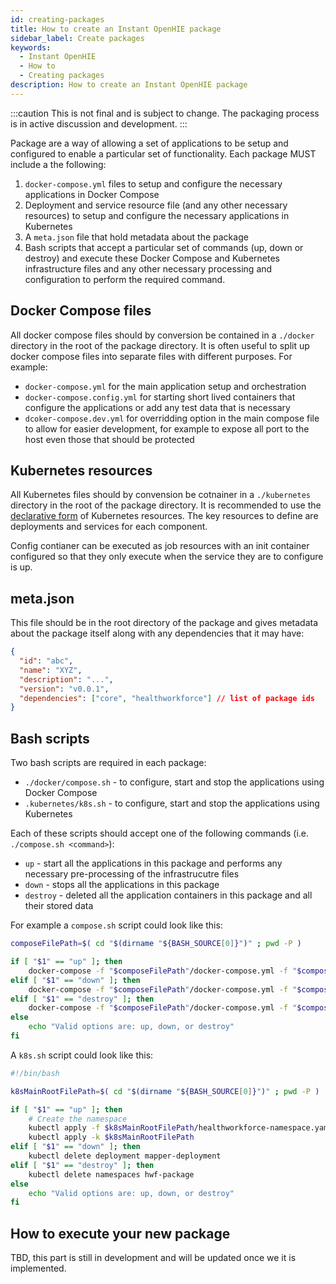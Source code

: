 ```yaml
---
id: creating-packages
title: How to create an Instant OpenHIE package
sidebar_label: Create packages
keywords:
  - Instant OpenHIE
  - How to
  - Creating packages
description: How to create an Instant OpenHIE package
---
```


:::caution
This is not final and is subject to change. The packaging process is in active discussion and development.
:::

Package are a way of allowing a set of applications to be setup and configured to enable a particular set of functionality. Each package MUST include a the following:

1. `docker-compose.yml` files to setup and configure the necessary applications in Docker Compose
2. Deployment and service resource file (and any other necessary resources) to setup and configure the necessary applications in Kubernetes
3. A `meta.json` file that hold metadata about the package
4. Bash scripts that accept a particular set of commands (up, down or destroy) and execute these Docker Compose and Kubernetes infrastructure files and any other necessary processing and configuration to perform the required command.

## Docker Compose files

All docker compose files should by conversion be contained in a `./docker` directory in the root of the package directory. It is often useful to split up docker compose files into separate files with different purposes. For example:

* `docker-compose.yml` for the main application setup and orchestration
* `docker-compose.config.yml` for starting short lived containers that configure the applications or add any test data that is necessary
* `dcoker-compose.dev.yml` for overridding option in the main compose file to allow for easier development, for example to expose all port to the host even those that should be protected

## Kubernetes resources

All Kubernetes files should by convension be cotnainer in a `./kubernetes` directory in the root of the package directory. It is recommended to use the [declarative form](https://kubernetes.io/docs/tasks/manage-kubernetes-objects/declarative-config/) of Kubernetes resources. The key resources to define are deployments and services for each component.

Config contianer can be executed as job resources with an init container configured so that they only execute when the service they are to configure is up.

## meta.json

This file should be in the root directory of the package and gives metadata about the package itself along with any dependencies that it may have:

```json
{
  "id": "abc",
  "name": "XYZ",
  "description": "...",
  "version": "v0.0.1",
  "dependencies": ["core", "healthworkforce"] // list of package ids
}
```

## Bash scripts

Two bash scripts are required in each package:

* `./docker/compose.sh` - to configure, start and stop the applications using Docker Compose
* `.kubernetes/k8s.sh` -  to configure, start and stop the applications using Kubernetes

Each of these scripts should accept one of the following commands (i.e. `./compose.sh <command>`):

* `up` - start all the applications in this package and performs any necessary pre-processing of the infrastrucutre files
* `down` - stops all the applications in this package
* `destroy` - deleted all the application containers in this package and all their stored data

For example a `compose.sh` script could look like this:

```sh
composeFilePath=$( cd "$(dirname "${BASH_SOURCE[0]}")" ; pwd -P )

if [ "$1" == "up" ]; then
    docker-compose -f "$composeFilePath"/docker-compose.yml -f "$composeFilePath"/docker-compose.dev.yml -f "$composeFilePath"/importer/docker-compose.config.yml up -d
elif [ "$1" == "down" ]; then
    docker-compose -f "$composeFilePath"/docker-compose.yml -f "$composeFilePath"/docker-compose.dev.yml -f "$composeFilePath"/importer/docker-compose.config.yml stop
elif [ "$1" == "destroy" ]; then
    docker-compose -f "$composeFilePath"/docker-compose.yml -f "$composeFilePath"/docker-compose.dev.yml -f "$composeFilePath"/importer/docker-compose.config.yml down -v
else
    echo "Valid options are: up, down, or destroy"
fi
```

A `k8s.sh` script could look like this:

```sh
#!/bin/bash

k8sMainRootFilePath=$( cd "$(dirname "${BASH_SOURCE[0]}")" ; pwd -P )

if [ "$1" == "up" ]; then
    # Create the namespace
    kubectl apply -f $k8sMainRootFilePath/healthworkforce-namespace.yaml
    kubectl apply -k $k8sMainRootFilePath
elif [ "$1" == "down" ]; then
    kubectl delete deployment mapper-deployment
elif [ "$1" == "destroy" ]; then
    kubectl delete namespaces hwf-package
else
    echo "Valid options are: up, down, or destroy"
fi
```

## How to execute your new package

TBD, this part is still in development and will be updated once we it is implemented.
